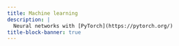 ```yaml
---
title: Machine learning
description: |
  Neural networks with [PyTorch](https://pytorch.org/)
title-block-banner: true
---
```




